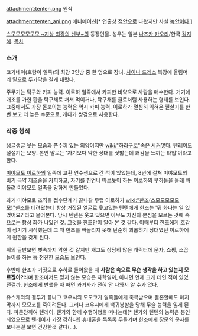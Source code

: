 attachment:tenten.png
원작

attachment:tenten_ani.png
애니메이션[* 연출상 [[적안]]으로 나왔지만 사실 [[녹안]]이다.]

[[스모모모모모모 ~지상 최강의 신부~]]의 등장인물. 성우는 일본 [[나즈카 카오리]]/한국 [[김지혜]].
[[목차]]
=== 소개 ===
코가네이(호랑이 일족)의 최강 3인방 중 한 명으로 장녀. [[차이나 드레스]] 복장에 올림머리 밑으로 두가닥을 길게 내렸다.

주무기는 탁구와 카피 능력. 이로하 일족에서 카피한 비약으로 사람을 매수한다. 거기에 개조를 가한 환을 탁구채로 쳐서 먹이거나, 탁구채를 클로처럼 사용하는 형태를 보인다. 그중에서도 가장 돋보이는 능력은 역시 카피 능력. 이로하가 열심히 익혀온 필살기를 한 번 보고 더 높은 수준으로, 게다가 쌍검으로 사용한다.
=== 작중 행적 ===
생글생글 웃는 모습과 푼수끼 있는 외양이지만 [[wiki:"하라구로"속은 시커멓다]]. 텐레이도 설설기는 모양. 본인 말로는 '자기보다 약한 상대를 짓밟는데 쾌감을 느끼는 타입'이라고 한다.

[[미야모토 이로하]]의 일족에 교환 연수생으로 간 적이 있었는데, 8년에 걸쳐 미야모토의 비기 극약 제조술을 카피하고, 자기를 친언니 따르듯이 하는 이로하의 부하들을 몰래 빼돌려 미야모토 일족을 망하게 만들었다.

과거 미야모토 조직을 접수단계가 끝나갈 무렵 이로하가 [[wiki:"한조(스모모모모모모)"한조]]를 데려왔는데 항상 거짓된 얼굴로 웃고있는 텐텐에게 한조는 '뭐 화나는 일 있었어요?'라고 물어본다. 당시 텐텐은 웃고 있으면 아무도 자신의 본심을 모르는 것에 속으로는 항상 화가 나있던 것. 그것을 한조만이 알아 본 것 같다. 이때부터 한조에게 호감이 생기기 시작했는데 그 때 한조를 빼돌리지 못해 단순히 괴롭히기 상대였던 이로하에게 원한을 갖게 된다.

위의 글만보면 뼛속까지 악한 것 같지만 개그도 상당히 많은 캐릭터에 문자, 쇼핑, 소꿉놀이를 하는 둥 천진한 모습도 보인다.

후반에 한조가 거짓으로 수하로 들어왔을 때 '''사람은 속으로 무슨 생각을 하고 있는지 모르잖아?'''라며 한조마저도 믿지 않는 모습은 자학일까, 아니면 언제 크게 데인 적이 있었던걸까. 한조에게 반했을 때 빼면 과거사가 전혀 안 나와서 알 수가 없다.

유스케와의 결투가 끝나고 코우시와 모모코가 일족들에게 축복받으며 결혼할때도 마지막까지 모모코를 죽이려든다. 그러나 코우시에게 백귀봉함을 당해 무술 능력을 잃게 된다. 파문당하여 텐레이, 텐가와 함께 수행여행을 떠나는데[* 텐가와 텐텐의 능력은 봉인되었으므로 텐레이가 가장 강하다!] 휴대폰을 톡톡톡 두들기며 한조에게 장문의 문자를 보내는걸 보면 건강한것 같다(...). 
